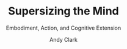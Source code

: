 ---
lastupdated:  2020-08-16
subtitle: 'Embodiment, Action, and Cognitive Extension'
title: 'Supersizing the Mind'
author: 'Andy Clark'
published: true
cover: './supersizing.jpg'
type: ['antibook']
url: 'https://www.librarything.com/work/5151892'
---